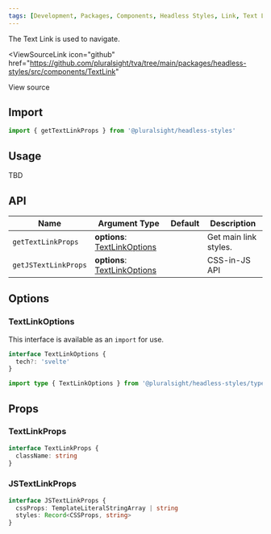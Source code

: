 ```yaml
---
tags: [Development, Packages, Components, Headless Styles, Link, Text Link]
---
```


<!-- TODO: As of 2.0.0-beta.17 live-codeblock do not support imports. -->
<!-- Keep an eye out so we can kill the components we are importing in. -->
<!-- https://docusaurus.io/docs/markdown-features/code-blocks#imports -->


<ReleaseNote />

The Text Link is used to navigate.

<ViewSourceLink
  icon="github"
  href="https://github.com/pluralsight/tva/tree/main/packages/headless-styles/src/components/TextLink"
>
  View source
</ViewSourceLink>

## Import

```javascript
import { getTextLinkProps } from '@pluralsight/headless-styles'
```

## Usage

TBD

## API

| Name                 | Argument Type                                    | Default | Description           |
| -------------------- | ------------------------------------------------ | ------- | --------------------- |
| `getTextLinkProps`   | **options**: [TextLinkOptions](#textlinkoptions) |         | Get main link styles. |
| `getJSTextLinkProps` | **options**: [TextLinkOptions](#textlinkoptions) |         | CSS-in-JS API         |

## Options

### TextLinkOptions

This interface is available as an `import` for use.

```typescript
interface TextLinkOptions {
  tech?: 'svelte'
}
```

```typescript title="Import example"
import type { TextLinkOptions } from '@pluralsight/headless-styles/types'
```

## Props

### TextLinkProps

```typescript
interface TextLinkProps {
  className: string
}
```

### JSTextLinkProps

```typescript
interface JSTextLinkProps {
  cssProps: TemplateLiteralStringArray | string
  styles: Record<CSSProps, string>
}
```
